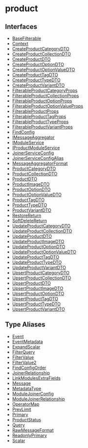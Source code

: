 
# product

## Interfaces

- [BaseFilterable](../../product/interfaces/product.BaseFilterable/page.mdx)
- [Context](../../product/interfaces/product.Context/page.mdx)
- [CreateProductCategoryDTO](../../product/interfaces/product.CreateProductCategoryDTO/page.mdx)
- [CreateProductCollectionDTO](../../product/interfaces/product.CreateProductCollectionDTO/page.mdx)
- [CreateProductDTO](../../product/interfaces/product.CreateProductDTO/page.mdx)
- [CreateProductOptionDTO](../../product/interfaces/product.CreateProductOptionDTO/page.mdx)
- [CreateProductOptionValueDTO](../../product/interfaces/product.CreateProductOptionValueDTO/page.mdx)
- [CreateProductTagDTO](../../product/interfaces/product.CreateProductTagDTO/page.mdx)
- [CreateProductTypeDTO](../../product/interfaces/product.CreateProductTypeDTO/page.mdx)
- [CreateProductVariantDTO](../../product/interfaces/product.CreateProductVariantDTO/page.mdx)
- [FilterableProductCategoryProps](../../product/interfaces/product.FilterableProductCategoryProps/page.mdx)
- [FilterableProductCollectionProps](../../product/interfaces/product.FilterableProductCollectionProps/page.mdx)
- [FilterableProductOptionProps](../../product/interfaces/product.FilterableProductOptionProps/page.mdx)
- [FilterableProductOptionValueProps](../../product/interfaces/product.FilterableProductOptionValueProps/page.mdx)
- [FilterableProductProps](../../product/interfaces/product.FilterableProductProps/page.mdx)
- [FilterableProductTagProps](../../product/interfaces/product.FilterableProductTagProps/page.mdx)
- [FilterableProductTypeProps](../../product/interfaces/product.FilterableProductTypeProps/page.mdx)
- [FilterableProductVariantProps](../../product/interfaces/product.FilterableProductVariantProps/page.mdx)
- [FindConfig](../../product/interfaces/product.FindConfig/page.mdx)
- [IMessageAggregator](../../product/interfaces/product.IMessageAggregator/page.mdx)
- [IModuleService](../../product/interfaces/product.IModuleService/page.mdx)
- [IProductModuleService](../../product/interfaces/product.IProductModuleService/page.mdx)
- [JoinerServiceConfig](../../product/interfaces/product.JoinerServiceConfig/page.mdx)
- [JoinerServiceConfigAlias](../../product/interfaces/product.JoinerServiceConfigAlias/page.mdx)
- [MessageAggregatorFormat](../../product/interfaces/product.MessageAggregatorFormat/page.mdx)
- [ProductCategoryDTO](../../product/interfaces/product.ProductCategoryDTO/page.mdx)
- [ProductCollectionDTO](../../product/interfaces/product.ProductCollectionDTO/page.mdx)
- [ProductDTO](../../product/interfaces/product.ProductDTO/page.mdx)
- [ProductImageDTO](../../product/interfaces/product.ProductImageDTO/page.mdx)
- [ProductOptionDTO](../../product/interfaces/product.ProductOptionDTO/page.mdx)
- [ProductOptionValueDTO](../../product/interfaces/product.ProductOptionValueDTO/page.mdx)
- [ProductTagDTO](../../product/interfaces/product.ProductTagDTO/page.mdx)
- [ProductTypeDTO](../../product/interfaces/product.ProductTypeDTO/page.mdx)
- [ProductVariantDTO](../../product/interfaces/product.ProductVariantDTO/page.mdx)
- [RestoreReturn](../../product/interfaces/product.RestoreReturn/page.mdx)
- [SoftDeleteReturn](../../product/interfaces/product.SoftDeleteReturn/page.mdx)
- [UpdateProductCategoryDTO](../../product/interfaces/product.UpdateProductCategoryDTO/page.mdx)
- [UpdateProductCollectionDTO](../../product/interfaces/product.UpdateProductCollectionDTO/page.mdx)
- [UpdateProductDTO](../../product/interfaces/product.UpdateProductDTO/page.mdx)
- [UpdateProductImageDTO](../../product/interfaces/product.UpdateProductImageDTO/page.mdx)
- [UpdateProductOptionDTO](../../product/interfaces/product.UpdateProductOptionDTO/page.mdx)
- [UpdateProductOptionValueDTO](../../product/interfaces/product.UpdateProductOptionValueDTO/page.mdx)
- [UpdateProductTagDTO](../../product/interfaces/product.UpdateProductTagDTO/page.mdx)
- [UpdateProductTypeDTO](../../product/interfaces/product.UpdateProductTypeDTO/page.mdx)
- [UpdateProductVariantDTO](../../product/interfaces/product.UpdateProductVariantDTO/page.mdx)
- [UpsertProductCategoryDTO](../../product/interfaces/product.UpsertProductCategoryDTO/page.mdx)
- [UpsertProductCollectionDTO](../../product/interfaces/product.UpsertProductCollectionDTO/page.mdx)
- [UpsertProductDTO](../../product/interfaces/product.UpsertProductDTO/page.mdx)
- [UpsertProductImageDTO](../../product/interfaces/product.UpsertProductImageDTO/page.mdx)
- [UpsertProductOptionDTO](../../product/interfaces/product.UpsertProductOptionDTO/page.mdx)
- [UpsertProductTagDTO](../../product/interfaces/product.UpsertProductTagDTO/page.mdx)
- [UpsertProductTypeDTO](../../product/interfaces/product.UpsertProductTypeDTO/page.mdx)
- [UpsertProductVariantDTO](../../product/interfaces/product.UpsertProductVariantDTO/page.mdx)

## Type Aliases

- [Event](../../product/types/product.Event/page.mdx)
- [EventMetadata](../../product/types/product.EventMetadata/page.mdx)
- [ExpandScalar](../../product/types/product.ExpandScalar/page.mdx)
- [FilterQuery](../../product/types/product.FilterQuery/page.mdx)
- [FilterValue](../../product/types/product.FilterValue/page.mdx)
- [FilterValue2](../../product/types/product.FilterValue2/page.mdx)
- [FindConfigOrder](../../product/types/product.FindConfigOrder/page.mdx)
- [JoinerRelationship](../../product/types/product.JoinerRelationship/page.mdx)
- [LinkModulesExtraFields](../../product/types/product.LinkModulesExtraFields/page.mdx)
- [Message](../../product/types/product.Message/page.mdx)
- [MetadataType](../../product/types/product.MetadataType/page.mdx)
- [ModuleJoinerConfig](../../product/types/product.ModuleJoinerConfig/page.mdx)
- [ModuleJoinerRelationship](../../product/types/product.ModuleJoinerRelationship/page.mdx)
- [OperatorMap](../../product/types/product.OperatorMap/page.mdx)
- [PrevLimit](../../product/types/product.PrevLimit/page.mdx)
- [Primary](../../product/types/product.Primary/page.mdx)
- [ProductStatus](../../product/types/product.ProductStatus/page.mdx)
- [Query](../../product/types/product.Query/page.mdx)
- [RawMessageFormat](../../product/types/product.RawMessageFormat/page.mdx)
- [ReadonlyPrimary](../../product/types/product.ReadonlyPrimary/page.mdx)
- [Scalar](../../product/types/product.Scalar/page.mdx)
